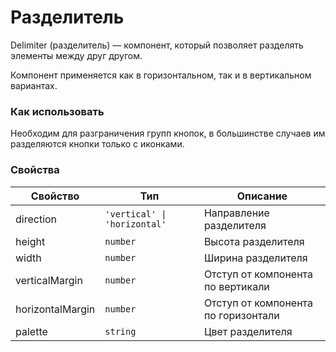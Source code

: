 
<Meta of={DelimiterStories} />

# Разделитель

Delimiter (разделитель) — компонент, который позволяет разделять элементы между друг другом.

Компонент применяется как в горизонтальном, так и в вертикальном вариантах.

### Как использовать

Необходим для разграничения групп кнопок, в большинстве случаев им разделяются кнопки только с иконками.

### Свойства

| Свойство         | Тип                          | Описание                            |
| ---------------- | ---------------------------- | ----------------------------------- |
| direction        | `'vertical' \| 'horizontal'` | Направление разделителя             |
| height           | `number`                     | Высота разделителя                  |
| width            | `number`                     | Ширина разделителя                  |
| verticalMargin   | `number`                     | Отступ от компонента по вертикали   |
| horizontalMargin | `number`                     | Отступ от компонента по горизонтали |
| palette          | `string`                     | Цвет разделителя                    |
